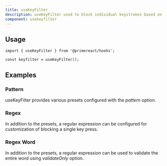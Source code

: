 ```yaml
---
title: useKeyFilter
description: useKeyFilter used to block individual keystrokes based on a pattern.
component: usekeyfilter
---
```


## Usage

```tsx
import { useKeyFilter } from '@primereact/hooks';
```

```tsx
const keyfilter = useKeyFilter();
```

## Examples

### Pattern

useKeyFilter provides various presets configured with the _pattern_ option.

<DocDemoViewer name="usekeyfilter:pattern-demo" />

### Regex

In addition to the presets, a regular expression can be configured for customization of blocking a single key press.

<DocDemoViewer name="usekeyfilter:regex-demo" />

### Regex Word

In addition to the presets, a regular expression can be used to validate the entire word using _validateOnly_ option.

<DocDemoViewer name="usekeyfilter:regex-word-demo" />
